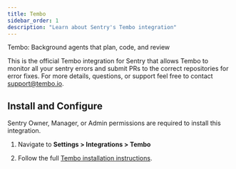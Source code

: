 ```yaml
---
title: Tembo
sidebar_order: 1
description: "Learn about Sentry's Tembo integration" 
---
```


Tembo: Background agents that plan, code, and review

This is the official Tembo integration for Sentry that allows Tembo to monitor all your sentry errors and submit PRs to the correct repositories for error fixes. For more details, questions, or support feel free to contact support@tembo.io.

## Install and Configure

<Alert>

Sentry Owner, Manager, or Admin permissions are required to install this integration.

</Alert>

1. Navigate to **Settings > Integrations > Tembo**

2. Follow the full [Tembo installation instructions](https://docs.tembo.io/integrations/sentry).
